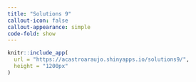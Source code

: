 ```yaml
---
title: "Solutions 9"
callout-icon: false
callout-appearance: simple
code-fold: show
---
```


```r
knitr::include_app(
  url = "https://acastroaraujo.shinyapps.io/solutions9/", 
  height = "1200px"
)
```
